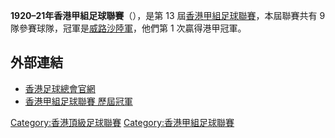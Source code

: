 '''1920–21年香港甲組足球聯賽'''（{{lang-en|Hong Kong First Division Football League}}），是第 13 屆[[香港甲組足球聯賽|香港甲組足球聯賽]]，本屆聯賽共有 9 隊參賽球隊，冠軍是[[威路沙陸軍|威路沙陸軍]]，他們第 1 次贏得港甲冠軍。

== 外部連結 ==
*[https://www.hkfa.com/ 香港足球總會官網]{{Wayback|url=https://www.hkfa.com/ |date=20190103174738 }}
*[http://www.rsssf.com/tablesh/hkchamp.html 香港甲組足球聯賽 歷屆冠軍]{{Wayback|url=http://www.rsssf.com/tablesh/hkchamp.html |date=20120205190654 }}

{{港甲賽季}}

[[Category:香港頂級足球聯賽|Category:香港頂級足球聯賽]]
[[Category:香港甲組足球聯賽|Category:香港甲組足球聯賽]]


{{soccer-stub}}